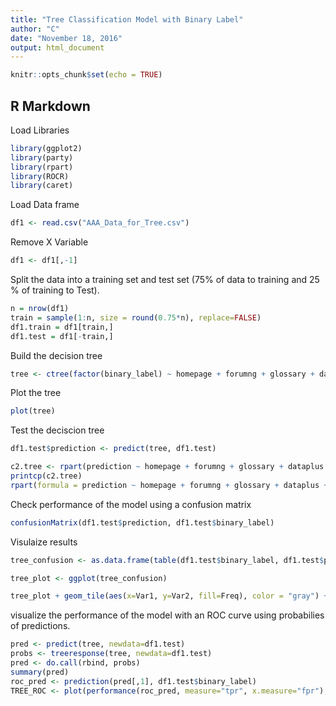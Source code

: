 ```yaml
---
title: "Tree Classification Model with Binary Label"
author: "C"
date: "November 18, 2016"
output: html_document
---
```


```r
knitr::opts_chunk$set(echo = TRUE)
```

## R Markdown

Load Libraries
```r
library(ggplot2)
library(party)
library(rpart)
library(ROCR)
library(caret)
```

Load Data frame 

```r
df1 <- read.csv("AAA_Data_for_Tree.csv")

```

Remove X Variable

```r

df1 <- df1[,-1]
```

Split the data into a training set and test set (75% of data to training and 25 % of training to Test).

```r
n = nrow(df1)
train = sample(1:n, size = round(0.75*n), replace=FALSE)
df1.train = df1[train,]
df1.test = df1[-train,]
```


Build the decision tree

```r

tree <- ctree(factor(binary_label) ~ homepage + forumng + glossary + dataplus + oucollaborate + oucontent + resource + subpage + url, data=df1.train)

```

Plot the tree

```r

plot(tree)

```

Test the deciscion tree

```r
df1.test$prediction <- predict(tree, df1.test)

```

```r
c2.tree <- rpart(prediction ~ homepage + forumng + glossary + dataplus + oucollaborate + oucontent + resource + subpage + url, data=df1.test) 
printcp(c2.tree)
rpart(formula = prediction ~ homepage + forumng + glossary + dataplus + oucollaborate + oucontent + resource + subpage + url, data = df1.test, method = "class")
```

Check performance of the model using a confusion matrix

```r
confusionMatrix(df1.test$prediction, df1.test$binary_label)

```

Visulaize results 

```r
tree_confusion <- as.data.frame(table(df1.test$binary_label, df1.test$prediction))

tree_plot <- ggplot(tree_confusion)

tree_plot + geom_tile(aes(x=Var1, y=Var2, fill=Freq), color = "gray") + scale_x_discrete(name="Actual Class") + scale_y_discrete(name="Predicted Class") + scale_fill_gradient(high = "red") + labs(fill="Frequency", title = "Decision Tree Confusion Matrix") + geom_text(data = tree_confusion, aes(x=Var1, y=Var2, label=Freq), color = "white")

```
visualize the performance of the model with an ROC curve using probabilies of predictions.

```r
pred <- predict(tree, newdata=df1.test)
probs <- treeresponse(tree, newdata=df1.test)
pred <- do.call(rbind, probs)
summary(pred)
roc_pred <- prediction(pred[,1], df1.test$binary_label)
TREE_ROC <- plot(performance(roc_pred, measure="tpr", x.measure="fpr"), colorize=TRUE, main="Tree Binary Label ROC Curve", lwd=3, avg= "threshold")
```



